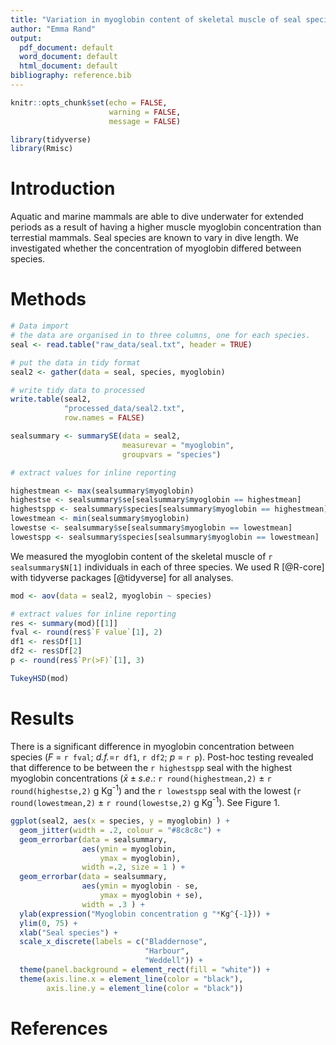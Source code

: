 ```yaml
---
title: "Variation in myoglobin content of skeletal muscle of seal species."
author: "Emma Rand"
output:
  pdf_document: default
  word_document: default
  html_document: default
bibliography: reference.bib
---
```


```r
knitr::opts_chunk$set(echo = FALSE, 
                      warning = FALSE,
                      message = FALSE)
```

```r
library(tidyverse)
library(Rmisc)
```

# Introduction
Aquatic and marine mammals are able to dive underwater for extended periods as a result of having a higher muscle  myoglobin concentration than terrestial mammals.
Seal species are known to vary in dive length. We investigated whether the concentration of myoglobin differed between  species.

# Methods
```r
# Data import
# the data are organised in to three columns, one for each species. 
seal <- read.table("raw_data/seal.txt", header = TRUE)
```

```r
# put the data in tidy format
seal2 <- gather(data = seal, species, myoglobin)

# write tidy data to processed
write.table(seal2, 
            "processed_data/seal2.txt",
            row.names = FALSE)
```


```r
sealsummary <- summarySE(data = seal2,
                         measurevar = "myoglobin",
                         groupvars = "species")
```

```r
# extract values for inline reporting

highestmean <- max(sealsummary$myoglobin)
highestse <- sealsummary$se[sealsummary$myoglobin == highestmean]
highestspp <- sealsummary$species[sealsummary$myoglobin == highestmean]
lowestmean <- min(sealsummary$myoglobin)
lowestse <- sealsummary$se[sealsummary$myoglobin == lowestmean]
lowestspp <- sealsummary$species[sealsummary$myoglobin == lowestmean]

```

We measured the myoglobin content of the skeletal muscle of `r sealsummary$N[1]` individuals in each of three species.
We used R [@R-core] with tidyverse packages [@tidyverse] for all analyses.



```r
mod <- aov(data = seal2, myoglobin ~ species)

# extract values for inline reporting
res <- summary(mod)[[1]]
fval <- round(res$`F value`[1], 2)
df1 <- res$Df[1]
df2 <- res$Df[2]
p <- round(res$`Pr(>F)`[1], 3)
```

```r
TukeyHSD(mod)
```

# Results
There is a significant difference in myoglobin concentration between species (_F_ = `r fval`; _d.f._=`r df1`, `r df2`; _p_ = `r p`). Post-hoc testing revealed that difference to be between the `r highestspp` seal with the highest myoglobin concentrations ($\bar{x} \pm s.e.$: `r round(highestmean,2)` $\pm$ `r round(highestse,2)` g Kg^-1^) and the `r lowestspp` seal with the lowest (`r round(lowestmean,2)` $\pm$ `r round(lowestse,2)` g Kg^-1^). See Figure 1.


```r

ggplot(seal2, aes(x = species, y = myoglobin) ) +
  geom_jitter(width = .2, colour = "#8c8c8c") +
  geom_errorbar(data = sealsummary, 
                aes(ymin = myoglobin, 
                    ymax = myoglobin), 
                width =.2, size = 1 ) + 
  geom_errorbar(data = sealsummary, 
                aes(ymin = myoglobin - se, 
                    ymax = myoglobin + se), 
                width = .3 ) +
  ylab(expression("Myoglobin concentration g "*Kg^{-1})) +
  ylim(0, 75) +
  xlab("Seal species") +
  scale_x_discrete(labels = c("Bladdernose", 
                              "Harbour", 
                              "Weddell")) +
  theme(panel.background = element_rect(fill = "white")) +
  theme(axis.line.x = element_line(color = "black"),
        axis.line.y = element_line(color = "black"))


```


# References

